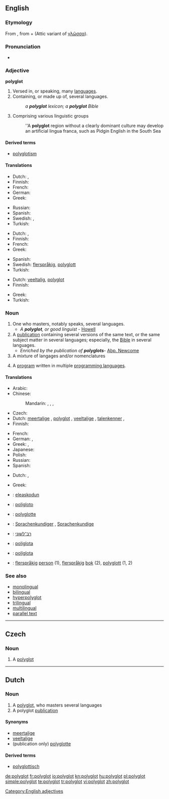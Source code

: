 ==English==

===Etymology===
From {{etyl|grc|en}} {{term|πολύγλωττος||lang=grc|tr=poluglōttos|'many-tongied, polyglot'}}, from {{term|πολύς||tr=polus|lang=grc|many}} + {{term|γλῶττα||lang=grc|tr=glōtta|'tongue, language'}} (Attic variant of [[γλῶσσα]]).

===Pronunciation===
* {{IPA|/pɒliːɡlɒt/}}

===Adjective===
'''polyglot'''

# Versed in, or speaking, many [[language]]s.
# Containing, or made up of, several languages.
#: ''a '''polyglot''' lexicon; a '''polyglot''' Bible''
# Comprising various linguistic groups
#: ''A '''polyglot''' region without a clearly dominant culture may develop an artificial lingua franca, such as Pidgin English in the South Sea

====Derived terms====
* [[polyglotism]]

====Translations====
{{trans-top|Versed in, or speaking, many languages}}
* Dutch: {{t+|nl|meertalig}}, {{t-|nl|polyglot}}
* Finnish: {{t-|fi|monikielinen}}
* French: {{t+|fr|polyglotte}}
* German: {{t-|de|mehrsprachig}}
* Greek: {{t|el|πολύγλωσσος|m|tr=polýglossos}}
{{trans-mid}}
* Russian: {{t+|ru|многоязычный|tr=mnogojazýčnyj}}
* Spanish: {{t|es|poligloto}}
* Swedish: {{t+|sv|flerspråkig}}, {{t+|sv|polyglott}}
* Turkish: {{t+|tr|çokdilli}}
{{trans-bottom}}

{{trans-top|Containing, or made up of, several languages}}
* Dutch: {{t+|nl|meertalig}}, {{t-|nl|polyglot}}
* Finnish: {{t-|fi|monikielinen}}
* French: {{t+|fr|polyglotte}}
* Greek: {{t|el|πολύγλωσσος|m|tr=polýglossos}}
{{trans-mid}}
* Spanish: {{t|es|poligloto}}
* Swedish: [[flerspråkig]], [[polyglott]]
* Turkish: {{t+|tr|çokdilli}}
{{trans-bottom}}

{{trans-top|Comprising various linguistic groups}}
* Dutch: [[veeltalig]], [[#Dutch|polyglot]]
* Finnish: {{t-|fi|monikielinen}}
{{trans-mid}}
* Greek: {{t|el|πολύγλωσσος|m|tr=polýglossos}}
* Turkish: {{t|tr|çokdil}}
{{trans-bottom}}

===Noun===
{{en-noun|polyglots}}

# One who masters, notably speaks, several languages.
#* ''A '''polyglot''', or good linguist'' - [[Howell]]
# A [[publication]] containing several versions of the same text, or the same subject matter in several languages; especially, the [[Bible]] in several languages.
#* ''Enriched by the publication of '''polyglots''' ''- [[Abp. Newcome]]
# A mixture of langages and/or nomenclatures
# {{computer programming}} A [[program]] written in multiple [[programming language]]s.

====Translations====
{{trans-top|one who masters, notably speaks, several languages}}
* Arabic: {{t|ar|مزيج من اللغات|m|tr=maziij min al-lughaat}}
* Chinese:
*: Mandarin: {{t|cmn|通曉數種語言的人|sc=Hani}},  {{t|cmn|通晓数种语言的人|tr=tōngxiǎo-shùzhǒng-yǔyán-de-rén|sc=Hani}},  {{t|cmn|通數國語文的人|sc=Hani}},  {{t|cmn|通数国语文的人|tr=tōng-shùguó-yǔwén-de-rén|sc=Hani}}
* Czech: {{t-|cs|polyglot|m}}
* Dutch: [[meertalige]] {{m}}, [[#Dutch|polyglot]] {{m}}, [[veeltalige]] {{m}}, [[talenkenner]] {{m}},  {{t-|nl|polyglot}}
* Finnish: {{t-|fi|kielitaituri}}
{{trans-mid}}
* French: {{t+|fr|polyglotte|m|f}}
* German: {{t|de|Polyglotter|m}},  {{t|de|Polyglotte|f}}
* Greek: {{t|el|γλωσσομαθής}},  {{t|el|πολύγλωσσος|m|tr=polýglossos}}
* Japanese: {{t-|ja|多言語話者|tr=たげんごわしゃ, tagengo-washa}}
* Polish: {{t+|pl|poliglota|m}}
* Russian: {{t+|ru|полиглот|m|tr=poliglót}}
* Spanish: {{t|es|políglota|m|f}}
{{trans-bottom}}

{{trans-top|publication containing several versions of the same}}
* Dutch: {{t-|nl|polyglotte|m|f}}, {{t-|nl|polyglot|m}}
{{trans-mid}}
* Greek: {{t|el|πολύγλωσσος|m|tr=polýglossos}}
{{trans-bottom}}

{{checktrans-top}}
* {{ttbc|Basque}}: [[eleaskodun]]
* {{ttbc|Esperanto}}: [[poligloto]]
* {{ttbc|French}}: [[polyglotte]] {{m|f}}
* {{ttbc|German}}: [[Sprachenkundiger]] {{m}}, [[Sprachenkundige]] {{f}}
{{trans-mid}}
* {{ttbc|Hebrew}}: [[רב־לשוני]]
* {{ttbc|Portuguese}}: [[poliglota]] {{m|f}}
* {{ttbc|Spanish}}: [[políglota]] {{m}}
* {{ttbc|Swedish}}: [[flerspråkig]] [[person]] {{c}} (1), [[flerspråkig]] [[bok]] {{c}} (2), [[polyglott]] {{c}} (1, 2)
{{trans-bottom}}

===See also===
* [[monolingual]]
* [[bilingual]]
* [[hyperpolyglot]]
* [[trilingual]]
* [[multilingual]]
* [[parallel text]]

[[Category:English adjectives]]

----

==Czech==

===Noun===
{{cs-noun|g=m}}

# {{sense|person}} A [[#English|polyglot]]

----

==Dutch==

===Noun===
{{nl-noun|polyglotten|g=m}}

# A [[#English|polyglot]], who masters several languages
# A polyglot [[publication]]

====Synonyms====
* [[meertalige]] {{m}}
* [[veeltalige]] {{m}}
* (publication only) [[polyglotte]] {{m|f}}

====Derived terms====
* [[polyglottisch]]

[[de:polyglot]]
[[fr:polyglot]]
[[io:polyglot]]
[[kn:polyglot]]
[[hu:polyglot]]
[[pl:polyglot]]
[[simple:polyglot]]
[[te:polyglot]]
[[tr:polyglot]]
[[vi:polyglot]]
[[zh:polyglot]]